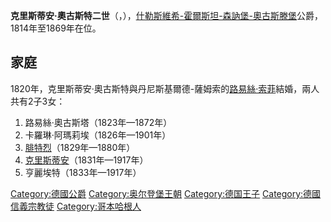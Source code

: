 {{Multiple issues|
{{Expand language|1=en|time=2021-01-12T06:58:10+00:00}}
{{Unreferenced|time=2021-01-12T06:58:10+00:00}}
}}
{{Infobox noble
| name        = 克里斯蒂安·奧古斯特二世
| title       = 什勒斯維希-霍爾斯坦-森訥堡-奧古斯滕堡公爵
| image       = Christian August af Augustenborg.jpg
| image_size  = 200px
| birth_date  = {{Birth date|1798|7|19|df=y}}
| birth_place = [[哥本哈根|哥本哈根]]
| death_date  = {{Death date and age|1869|3|11|1798|7|19|df=y}}
| death_place = [[普熱姆庫夫|普熱姆庫夫]]
| noble family= [[什勒斯維希-霍爾斯坦-森訥堡-奧古斯滕堡|什勒斯維希-霍爾斯坦-森訥堡-奧古斯滕堡]]
| father      = [[腓特烈·克里斯蒂安二世|腓特烈·克里斯蒂安二世]]
| mother      = [[丹麥的路易絲·奧古斯塔|丹麥的路易絲·奧古斯塔]]
| religion    = [[信義宗|信義宗]]
}}
'''克里斯蒂安·奧古斯特二世'''（{{lang-da|Christian August 2.}}，{{bd|1798年|7月19日|1869年|3月11日}}），[[什勒斯維希-霍爾斯坦-森訥堡-奧古斯滕堡|什勒斯維希-霍爾斯坦-森訥堡-奧古斯滕堡]]公爵，1814年至1869年在位。

== 家庭 ==
1820年，克里斯蒂安·奧古斯特與丹尼斯基爾德-薩姆索的[[路易絲·索菲·丹尼斯基爾德-薩姆索|路易絲·索菲]]結婚，兩人共有2子3女：
# 路易絲·奧古斯塔（1823年—1872年）
# 卡羅琳·阿瑪莉埃（1826年—1901年）
# [[腓特烈八世_(什勒斯維希-霍爾斯坦)|腓特烈]]（1829年—1880年）
# [[什勒斯維希-霍爾斯坦-森訥堡-奧古斯滕堡的克里斯蒂安王子|克里斯蒂安]]（1831年—1917年）
# 亨麗埃特（1833年—1917年）

{{Authority control}}
{{歐洲人物小作品}}

[[Category:德國公爵|Category:德國公爵]]
[[Category:奥尔登堡王朝|Category:奥尔登堡王朝]]
[[Category:德国王子|Category:德国王子]]
[[Category:德國信義宗教徒|Category:德國信義宗教徒]]
[[Category:哥本哈根人|Category:哥本哈根人]]